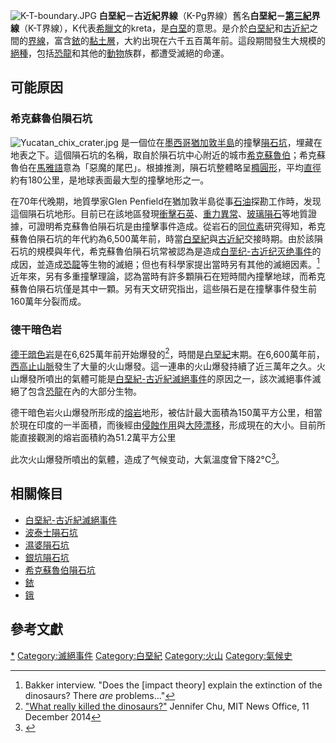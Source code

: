 {{noteTA|zh-hans:德干;zh-hant:德干;}}
[[File:K-T-boundary.JPG|right]]
'''白堊紀－古近紀界線'''（K-Pg界線）舊名'''白堊紀－[[第三紀|第三紀]]界線'''（K-T界線），K代表[[希臘文|希臘文]]的kreta，是[[白堊|白堊]]的意思。是介於[[白堊紀|白堊紀]]和[[古近紀|古近紀]]之間的[[界線|界線]]，富含[[銥|銥]]的[[黏土層|黏土層]]，大約出現在六千五百萬年前。這段期間發生大規模的[[絕種|絕種]]，包括[[恐龍|恐龍]]和其他的[[動物|動物]]族群，都遭受滅絕的命運。

== 可能原因 ==
=== 希克蘇魯伯隕石坑 ===
[[File:Yucatan_chix_crater.jpg|thumb]]
是一個位在[[墨西哥|墨西哥]][[猶加敦半島|猶加敦半島]]的撞擊[[隕石坑|隕石坑]]，埋藏在地表之下。這個隕石坑的名稱，取自於隕石坑中心附近的城市[[希克蘇魯伯_(尤卡坦州)|希克蘇魯伯]]；希克蘇魯伯在[[馬雅語|馬雅語]]意為「惡魔的尾巴」。根據推測，隕石坑整體略呈[[橢圓形|橢圓形]]，平均[[直徑|直徑]]約有180公里，是地球表面最大型的撞擊地形之一。

在70年代晚期，地質學家Glen Penfield在猶加敦半島從事[[石油|石油]]探勘工作時，发现這個隕石坑地形。目前已在該地區發現[[衝擊石英|衝擊石英]]、[[重力異常|重力異常]]、[[玻璃隕石|玻璃隕石]]等地質證據，可證明希克蘇魯伯隕石坑是由撞擊事件造成。從岩石的[[同位素|同位素]]研究得知，希克蘇魯伯隕石坑的年代約為6,500萬年前，時當[[白堊紀|白堊紀]]與[[古近紀|古近紀]]交接時期。由於該隕石坑的規模與年代，希克蘇魯伯隕石坑常被認為是造成[[白垩纪-古近纪灭绝事件|白垩纪-古近纪灭绝事件]]的成因，並造成[[恐龍|恐龍]]等生物的滅絕；但也有科學家提出當時另有其他的滅絕因素。<ref name=bakker>Bakker interview. "Does the [impact theory] explain the extinction of the dinosaurs? There ''are'' problems..."</ref>近年來，另有多重撞擊理論，認為當時有許多顆隕石在短時間內撞擊地球，而希克蘇魯伯隕石坑僅是其中一顆。另有天文研究指出，這些隕石是在撞擊事件發生前160萬年分裂而成。

=== 德干暗色岩 ===
[[德干暗色岩|德干暗色岩]]是在6,625萬年前开始爆發的<ref name="MIT-Chu2014">[https://news.mit.edu/2014/volcanic-eruption-dinosaur-extinction-1211 "What really killed the dinosaurs?"] {{Wayback|url=https://news.mit.edu/2014/volcanic-eruption-dinosaur-extinction-1211 |date=20210419201156 }} Jennifer Chu, MIT News Office, 11 December 2014</ref>，時間是[[白堊紀|白堊紀]]末期。在6,600萬年前，[[西高止山脈|西高止山脈]]發生了大量的火山爆發。這一連串的火山爆發持續了近三萬年之久。火山爆發所噴出的氣體可能是[[白堊紀-古近紀滅絕事件|白堊紀-古近紀滅絕事件]]的原因之一，該次滅絕事件滅絕了包含[[恐龍|恐龍]]在內的大部分生物。

德干暗色岩火山爆發所形成的[[熔岩|熔岩]]地形，被估計最大面積為150萬平方公里，相當於現在印度的一半面積，而後經由[[侵蝕作用|侵蝕作用]]與[[大陸漂移|大陸漂移]]，形成現在的大小。目前所能直接觀測的熔岩面積約為51.2萬平方公里

此次火山爆發所噴出的氣體，造成了气候变动，大氣溫度曾下降2°C<ref>{{cite journal|author=Royer, D. L.|author2=Berner, R. A.|author3=Montañez, I. P.|author4=Tabor, N. J.|author5=Beerling, D. J. |author5-link=David Beerling |year=2004 |title=CO<sub>2</sub> as a primary driver of Phanerozoic climate|journal=GSA Today|volume=14|issue=3|pages=4–10|issn=1052-5173|doi=10.1130/1052-5173(2004)014<4:CAAPDO>2.0.CO;2}}</ref>。

== 相關條目 ==
*[[白堊紀-古近紀滅絕事件|白堊紀-古近紀滅絕事件]]
*[[波泰士隕石坑|波泰士隕石坑]]
*[[濕婆隕石坑|濕婆隕石坑]]
*[[銀坑隕石坑|銀坑隕石坑]]
*[[希克蘇魯伯隕石坑|希克蘇魯伯隕石坑]]
*[[銥|銥]]
*[[鋨|鋨]]

== 參考文獻 ==
{{reflist}}

[[Category:K-Pg界線|*]]
[[Category:滅絕事件|Category:滅絕事件]]
[[Category:白堊紀|Category:白堊紀]]
[[Category:火山|Category:火山]]
[[Category:氣候史|Category:氣候史]]